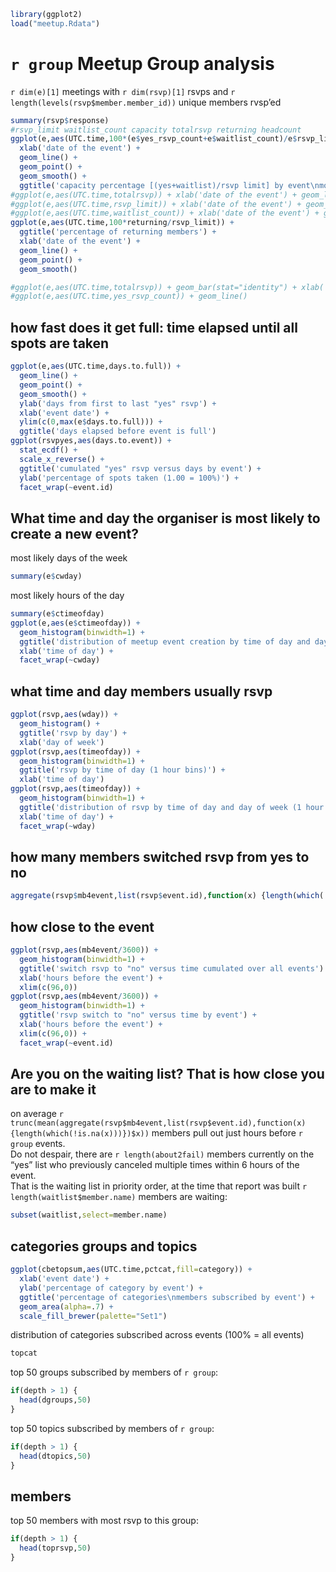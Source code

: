 ```r
library(ggplot2)
load("meetup.Rdata")
```
`r group` Meetup Group analysis
========================================================

`r dim(e)[1]` meetings with `r dim(rsvp)[1]` rsvps and `r length(levels(rsvp$member.member_id))` unique members rvsp'ed
```r
summary(rsvp$response)
#rsvp_limit waitlist_count capacity totalrsvp returning headcount
ggplot(e,aes(UTC.time,100*(e$yes_rsvp_count+e$waitlist_count)/e$rsvp_limit)) +
  xlab('date of the event') + 
  geom_line() + 
  geom_point() + 
  geom_smooth() + 
  ggtitle('capacity percentage [(yes+waitlist)/rsvp limit] by event\nmore than 100% = overcapacity')
#ggplot(e,aes(UTC.time,totalrsvp)) + xlab('date of the event') + geom_line() + geom_point()
#ggplot(e,aes(UTC.time,rsvp_limit)) + xlab('date of the event') + geom_line() + geom_point()
#ggplot(e,aes(UTC.time,waitlist_count)) + xlab('date of the event') + geom_line() + geom_point()
ggplot(e,aes(UTC.time,100*returning/rsvp_limit)) + 
  ggtitle('percentage of returning members') + 
  xlab('date of the event') + 
  geom_line() + 
  geom_point() +
  geom_smooth()
```

```r
#ggplot(e,aes(UTC.time,totalrsvp)) + geom_bar(stat="identity") + xlab('meeting date') +ylab('rsvp count') + ggtitle("rsvp vs meetings")
#ggplot(e,aes(UTC.time,yes_rsvp_count)) + geom_line()
```

## how fast does it get full: time elapsed until all spots are taken
```r
ggplot(e,aes(UTC.time,days.to.full)) + 
  geom_line() + 
  geom_point() + 
  geom_smooth() + 
  ylab('days from first to last "yes" rsvp') + 
  xlab('event date') + 
  ylim(c(0,max(e$days.to.full))) + 
  ggtitle('days elapsed before event is full')
ggplot(rsvpyes,aes(days.to.event)) + 
  stat_ecdf() + 
  scale_x_reverse() + 
  ggtitle('cumulated "yes" rsvp versus days by event') + 
  ylab('percentage of spots taken (1.00 = 100%)') + 
  facet_wrap(~event.id)
```

What time and day the organiser is most likely to create a new event?
----------------------
most likely days of the week
```r
summary(e$cwday)
```
most likely hours of the day
```r
summary(e$ctimeofday)
ggplot(e,aes(e$ctimeofday)) + 
  geom_histogram(binwidth=1) + 
  ggtitle('distribution of meetup event creation by time of day and day of week (1 hour bins)') + 
  xlab('time of day') + 
  facet_wrap(~cwday)
```

what time and day members usually rsvp
----------------------
```r
ggplot(rsvp,aes(wday)) + 
  geom_histogram() + 
  ggtitle('rsvp by day') + 
  xlab('day of week')
ggplot(rsvp,aes(timeofday)) + 
  geom_histogram(binwidth=1) + 
  ggtitle('rsvp by time of day (1 hour bins)') + 
  xlab('time of day')
ggplot(rsvp,aes(timeofday)) + 
  geom_histogram(binwidth=1) + 
  ggtitle('distribution of rsvp by time of day and day of week (1 hour bins)') + 
  xlab('time of day') + 
  facet_wrap(~wday)
```

how many members switched rsvp from yes to no
-----------------------
```r
aggregate(rsvp$mb4event,list(rsvp$event.id),function(x) {length(which(!is.na(x)))})
```
## how close to the event
```r
ggplot(rsvp,aes(mb4event/3600)) + 
  geom_histogram(binwidth=1) + 
  ggtitle('switch rsvp to "no" versus time cumulated over all events') + 
  xlab('hours before the event') + 
  xlim(c(96,0))
ggplot(rsvp,aes(mb4event/3600)) + 
  geom_histogram(binwidth=1) + 
  ggtitle('rsvp switch to "no" versus time by event') + 
  xlab('hours before the event') + 
  xlim(c(96,0)) + 
  facet_wrap(~event.id)
```

## Are you on the waiting list? That is how close you are to make it
on average `r trunc(mean(aggregate(rsvp$mb4event,list(rsvp$event.id),function(x) {length(which(!is.na(x)))})$x))` members pull out just hours before `r group` events.  
Do not despair, there are `r length(about2fail)` members currently on the "yes" list who previously canceled multiple times within 6 hours of the event.  
That is the waiting list in priority order, at the time that report was built `r length(waitlist$member.name)` members are waiting:
```r
subset(waitlist,select=member.name)
```

categories groups and topics
---------------------
```r
ggplot(cbetopsum,aes(UTC.time,pctcat,fill=category)) + 
  xlab('event date') +
  ylab('percentage of category by event') +
  ggtitle('percentage of categories\nmembers subscribed by event') +
  geom_area(alpha=.7) + 
  scale_fill_brewer(palette="Set1")
```

distribution of categories subscribed across events (100% = all events)
```r
topcat
```

top 50 groups subscribed by members of `r group`:
```r
if(depth > 1) {
  head(dgroups,50)
}
```

top 50 topics subscribed by members of `r group`:
```r
if(depth > 1) {
  head(dtopics,50)
}
```

members
---------------------
top 50 members with most rsvp to this group:
```r
if(depth > 1) {
  head(toprsvp,50)
}
```
